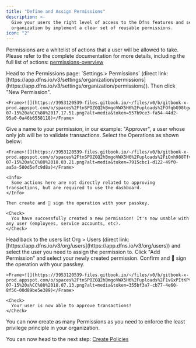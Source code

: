 ```yaml
---
title: "Define and Assign Permissions"
description: >-
  Give your users the right level of access to the Dfns features and secure your
  organization by implement a clear set of reusable permissions.
icon: "2"
---
```


Permissions are a whitelist of actions that a user will be allowed to take. Please refer to the complete documentation for more details, including the full list of actions: [permissions-overview](../../api-docs/permissions/permissions-overview)

<Steps>
  <Step title="Create a new Permission">
    Head to the Permissions page: `Settings > Permissions` (direct link: [https://app.dfns.io/v3/settings/organization/permissions](https://app.dfns.io/v3/settings/organization/permissions)). Then click "New Permission".
    
    <Frame>![](https://3953120539-files.gitbook.io/~/files/v0/b/gitbook-x-prod.appspot.com/o/spaces%2FtnSPOZGQ2hBmgoVWX5H6%2Fuploads%2FOfqbG98tgwKvBc2YwoYV%2FCapture%20d%E2%80%99e%CC%81cran%202025-07-15%20a%CC%80%2017.17.51.png?alt=media&token=557b9ce3-fa54-44d2-95a0-0a46b6558118)</Frame>
  </Step>

  <Step title="Define the authorized actions">
    Give a name to your permission, in our example: "Approver", a user whose only job will be to validate transactions. Select the Operations as shown below:
    
    <Frame>![](https://3953120539-files.gitbook.io/~/files/v0/b/gitbook-x-prod.appspot.com/o/spaces%2FtnSPOZGQ2hBmgoVWX5H6%2Fuploads%2FiOnh988TfvgQnjntYB8c%2FCapture%20d%E2%80%99e%CC%81cran%202025-07-15%20a%CC%80%2018.03.21.png?alt=media&token=7915cbc1-d122-49f0-aa5a-580d5efc9d8a)</Frame>
    
    <Info>
      Some actions here are not directly related to approving transactions, but are required to use the dashboard.
    </Info>

    Then create and 🔑 sign the operation with your passkey.
    
    <Check>
      You have successfully created a new permission! It's now usable with any user (employees, service accounts, etc).
    </Check>
  </Step>

  <Step title="Assign the permission to users">
    Head back to the users list Org > Users (direct link: [https://app.dfns.io/v3/org/users](https://app.dfns.io/v3/org/users)) and select the user you need to assign the permission to. Click "Add Permission" and select your newly created permission. Confirm and 🔑 sign the operation with your passkey.
    
    <Frame>![](https://3953120539-files.gitbook.io/~/files/v0/b/gitbook-x-prod.appspot.com/o/spaces%2FtnSPOZGQ2hBmgoVWX5H6%2Fuploads%2F1vGxPItKPtssSq47WTh1%2FCapture%20d%E2%80%99e%CC%81cran%202025-07-15%20a%CC%80%2018.07.13.png?alt=media&token=355bf3a7-cb77-4e60-8f56-00d89be5e389)</Frame>
    
    <Check>
      Your user is now able to approve transactions!
    </Check>
  </Step>
</Steps>

<Check>
You can now create as many Permissions as you need to enforce the least privilege principle in your organization.
</Check>

You can now head to the next step: [Create Policies](/introduction/quickstart/3-create-policies)